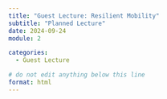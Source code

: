 ```yaml
---
title: "Guest Lecture: Resilient Mobility"
subtitle: "Planned Lecture"
date: 2024-09-24
module: 2

categories: 
  - Guest Lecture

# do not edit anything below this line
format: html
---
```

